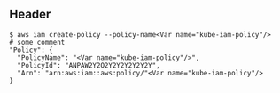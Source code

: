 ## Header

```code
$ aws iam create-policy --policy-name<Var name="kube-iam-policy"/>
# some comment
"Policy": {
  "PolicyName": "<Var name="kube-iam-policy"/>",
  "PolicyId": "ANPAW2Y2Q2Y2Y2Y2Y2Y2Y",
  "Arn": "arn:aws:iam::aws:policy/"<Var name="kube-iam-policy"/>
}
```
